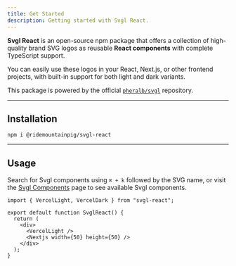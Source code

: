 ```yaml
---
title: Get Started
description: Getting started with Svgl React.
---
```


**Svgl React** is an open-source npm package that offers a collection of high-quality brand SVG logos as reusable **React components** with complete TypeScript support.

You can easily use these logos in your React, Next.js, or other frontend projects, with built-in support for both light and dark variants.

This package is powered by the official [`pheralb/svgl`](https://github.com/pheralb/svgl) repository.

---

## Installation

```package-install
npm i @ridemountainpig/svgl-react
```

---

## Usage

Search for Svgl components using `⌘ + k` followed by the SVG name, or visit the [Svgl Components](/docs/components) page to see available Svgl components.

```tsx
import { VercelLight, VercelDark } from "svgl-react";

export default function SvglReact() {
  return (
    <div>
      <VercelLight />
      <Nextjs width={50} height={50} />
    </div>
  );
}
```
